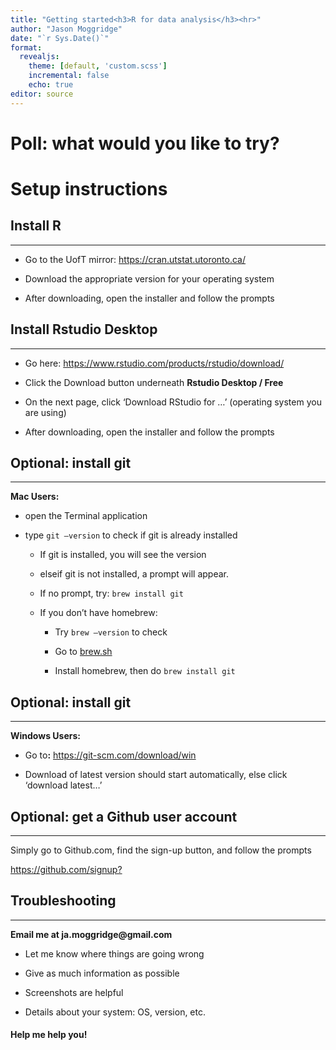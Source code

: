 ```yaml
---
title: "Getting started<h3>R for data analysis</h3><hr>"
author: "Jason Moggridge"
date: "`r Sys.Date()`"
format: 
  revealjs:
    theme: [default, 'custom.scss']
    incremental: false 
    echo: true
editor: source
---
```


# Poll: what would you like to try?

# Setup instructions

## Install R

<hr>

-   Go to the UofT mirror: <https://cran.utstat.utoronto.ca/>

-   Download the appropriate version for your operating system

-   After downloading, open the installer and follow the prompts

## Install Rstudio Desktop

<hr>

-   Go here: <https://www.rstudio.com/products/rstudio/download/>

-   Click the Download button underneath **Rstudio Desktop / Free**

-   On the next page, click 'Download RStudio for ...' (operating system you are using)

-   After downloading, open the installer and follow the prompts

## Optional: install git

<hr>

**Mac Users:**

-   open the Terminal application

-   type `git –version` to check if git is already installed

    -   If git is installed, you will see the version

    -   elseif git is not installed, a prompt will appear.

    -   If no prompt, try: `brew install git`

    -   If you don't have homebrew:

        -   Try `brew –version` to check

        -   Go to [brew.sh](https://brew.sh)

        -   Install homebrew, then do `brew install git`

## Optional: install git

<hr>

**Windows Users:**

-   Go to**:** <https://git-scm.com/download/win>

-   Download of latest version should start automatically, else click 'download latest...'

## Optional: get a Github user account

<hr>

Simply go to Github.com, find the sign-up button, and follow the prompts

<https://github.com/signup?>

## Troubleshooting

<hr>

**Email me at ja.moggridge\@gmail.com**

-   Let me know where things are going wrong

-   Give as much information as possible

-   Screenshots are helpful

-   Details about your system: OS, version, etc.

#### Help me help you!
